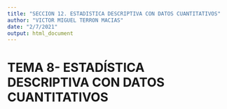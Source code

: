 ```yaml
---
title: "SECCION 12. ESTADISTICA DESCRIPTIVA CON DATOS CUANTITATIVOS"
author: "VICTOR MIGUEL TERRON MACIAS"
date: "2/7/2021"
output: html_document
---
```


# TEMA 8- ESTADÍSTICA DESCRIPTIVA CON DATOS CUANTITATIVOS


